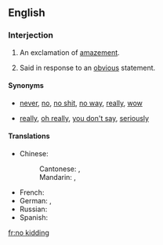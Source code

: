 ==English==

===Interjection===
{{en-interj|head=[[no]] [[kidding]]!}}

# {{colloquial}} An exclamation of [[amazement]].
# {{colloquial|sarcastic}} Said in response to an [[obvious]] statement.

====Synonyms====
* {{sense|amazement}} [[never]], [[no]], [[no shit]], [[no way]], [[really]], [[wow]]
* {{sense|response to the obvious}} [[really]], [[oh really]], [[you don't say]], [[seriously]]

====Translations====
{{trans-top|(idiomatic) really? ; no kidding! ; Is that so?}}
* Chinese:
*: Cantonese: {{tø|yue|講真|alt=講真？！|sc=Hant}}, {{tø|yue|讲真|alt=讲真？！|tr=gong2 zan1?!|sc=Hant}}
*: Mandarin: {{t|cmn|當真|alt=當真？！|sc=Hani}}, {{t|cmn|当真|tr=dàngzhēn?!|alt=当真？！|sc=Hani}}
{{trans-mid}}
* French: {{t+|fr|sans blague}}
* German: {{qualifier|colloquial}} {{t-|de|ohne Scheiß}}, {{t-|de|im Ernst}}
* Russian: {{t+|ru|неужели|tr=neužéli?|alt=неужели?|sc=Cyrl}}
* Spanish: {{t|es|no me digas}}
{{trans-bottom}}

[[fr:no kidding]]